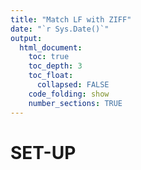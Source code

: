 ```yaml
---
title: "Match LF with ZIFF"
date: "`r Sys.Date()`"
output:
  html_document:
    toc: true
    toc_depth: 3
    toc_float:
      collapsed: FALSE
    code_folding: show
    number_sections: TRUE
---
```

    
# SET-UP
<!-- ```{r  markdown, echo=F} -->
<!-- library(knitr) -->
<!-- opts_chunk$set(echo = T, collapse = T, fig.align = "center", fig.width = 9, fig.height = 6) -->
<!-- options(width = 140) -->
<!-- ```     -->

<!-- ## settings -->
<!-- ```{r settings, message = F} -->
<!-- source('0.0_settings.R') -->
<!-- ``` -->

<!-- ## load all data -->
<!-- ```{r data lf, message = F} -->
<!-- load(paste0(dir.rdat, "lf.Rdata"))                                   # from 1.0 read -->
<!-- ``` -->

<!-- ```{r data ziff, message = F} -->
<!-- setwd('..')                                                            # go back to iml-mackerel dir -->
<!-- load(paste0('./1.0_landings/Rdata/',tail(my.year,1),'/ziff.Rdata'))  -->
<!-- ``` -->

<!-- # TRIAL TO MATCH ZIFF WITH LF -->
<!-- A big fail. no idea why they absolutely do not line up. -->

<!-- Notes: -->
<!-- 1 landing can be multiple lines if multiday trip with various catch dates -->
<!-- 1 landing can be multiple lines with difference values of catch, despite that ALL OTHER INFO IS IDENTICAL!! I assume those are additive? -->
<!-- 1 landing can be multiple lines if fisher on the same date did two sets with different coordinates and they were entered as such -->
<!-- The port sampler would take an lf sample for this 1 true landings only, despite multiple lines. Need to reduce to one line. -->

<!-- ```{r bio} -->
<!-- ## to find what lf/bio samples belonged to what catch, I first need to create a list of all unique landing events -->
<!-- land0 <- ziff -->
<!-- nrow(land0) -->

<!-- # step 1: replace missing catch with other values if available (catch.land or catch.value/average annual price) (necessary for step 2) -->
<!-- land1 <- ddply(land0,c('year'),transform,function(x){ -->
<!--     price=mean(x$catch.value/x$catch,na.rm=TRUE) -->
<!--     catch2=ifelse(is.na(x$catch),catch=x$catch.landed,x$catch) -->
<!--     catch2=ifelse(is.na(catch2),catch=x$catch.value/price,x$catch) -->
<!--     return(cbind(price=price,catch=catch2)) -->
<!-- }) -->

<!-- # step 2: remove quasi-duplicates (lines that only differ in terms of catch.landed and catch.value, but not actual catch - presume only one is true) -->
<!-- land2 <- land1[,-which(colnames(land1) %in% c('catch.landed','catch.value'))] -->
<!-- land2 <- land2[!duplicated(land2),] -->
<!-- nrow(land2) -->

<!-- # step 3: sum catch of same landing date/vessel/location/etc, but difference catch date, catch location, or catch weight (so the  "true" landing the port sampler saw) -->
<!-- land3 <- ddply(land2,c('year','gear.cat','nafo.sub','land.date','prov.land','npbc','catch','port.land','species.maintarg','trip.nr'),summarise,catch=sum(catch,na.rm=TRUE)) -->
<!-- land3 <- unique(land3)  -->
<!-- nrow(land3) -->

<!-- # step 4: try merging -->
<!-- names(land3) <- c("year","gear", "nafo.sub", "date", "prov", "nbpc", "port.land", "species.maintarg", "trip", "catch") -->
<!-- lf.samp <- unique(lf[,c('year','gear','sample.id','trip','nafo.sub','date','prov','nbpc','wcatch')]) # all landings for which a sample was taken  -->
<!-- lf.samp$date <- as.Date(lf.samp$date) -->

<!-- ys <- intersect(unique(lf.samp$year),unique(land3$year)) -->
<!-- test <- merge(lf.samp[lf.samp$year %in% ys,],land3[land3$year %in% ys,],all.x=TRUE,by=c('gear','nafo.sub','date','prov','nbpc')) # better if I remove trip -->

<!-- nrow(test) -->
<!-- nrow(test[is.na(test$catch),]) # all the remaining NA's (nearly all) -->

<!-- # check random lines of lf directly in ziff: there seems to be absolutely no landing with which could be matched... -->
<!-- # one example -->
<!-- lf[lf$year==2000,][1,] # first sample of 2000 -->
<!-- with(ziff,ziff[year==2000 & land.date=="2000-05-30" & nafo.sub=="4VN" & gear.cat=="FPN",]) # different npbc -->
<!-- with(ziff,ziff[year==2000 & npbc==027176,]) # different npbc -->

<!-- nbpcmatch <- ldply(ys,function(x){ -->
<!--     round(length(intersect(unique(lf[lf$year==x,]$nbpc),unique(ziff[ziff$year==x,]$npbc)))/length(unique(lf[lf$year==x,]$nbpc))*100) -->
<!-- }) -->

<!-- kable(nbpcmatch,caption = "Percentage of unique npbc numbers in lf database that are in the landings (100% if all npbc in lf dataset are also in ziff files)") -->
<!-- ``` -->
